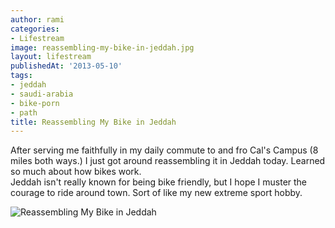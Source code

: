 ```yaml
---
author: rami
categories:
- Lifestream
image: reassembling-my-bike-in-jeddah.jpg
layout: lifestream
publishedAt: '2013-05-10'
tags:
- jeddah
- saudi-arabia
- bike-porn
- path
title: Reassembling My Bike in Jeddah
---
```


After serving me faithfully in my daily commute to and fro Cal's Campus (8 miles both ways.) I just got around reassembling it in Jeddah today. Learned so much about how bikes work.<br>Jeddah isn't really known for being bike friendly, but I hope I muster the courage to ride around town. Sort of like my new extreme sport hobby.

![Reassembling My Bike in Jeddah](/assets/images/content/lifestream/reassembling-my-bike-in-jeddah.jpg)
